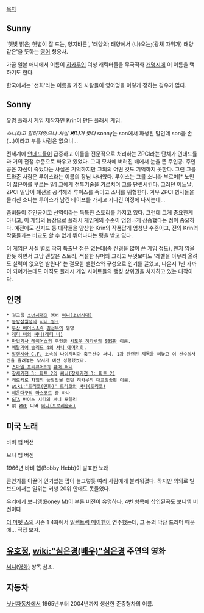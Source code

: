 [[목차]]

== Sunny ==
'햇빛 밝은; 햇볕이 잘 드는, 양지바른', '태양의; 태양에서 (나)오는;(광채 따위가) 태양 같은'을 뜻하는 [[영어]] 형용사.

가끔 일본 애니에서 이름이 [[히카루]]인 여성 캐릭터들을 무국적화 [[개명]]시에 이 이름을 택하기도 한다.

한국에서는 '선희'라는 이름을 가진 사람들이 영어명을 이렇게 정하는 경우가 많다.

== Sonny ==
유명 플래시 게임 제작자인 Krin이 만든 플래시 게임.

''소니라고 알려져있으나 사실 '''써니'''가 맞다'' sonny는 son에서 파생된 말인데 son을 손(...)이라고 부를 사람은 없으니...

전세계에 [[언데드]]들이 급증하고 이들을 전문적으로 처리하는 ZPCI라는 단체가 언데드들과 거의 전쟁 수준으로 싸우고 있었다. 그때 모처에 버려진 배에서 눈을 뜬 주인공. 주인공은 자신이 죽었다는 사실은 기억하지만 그외의 어떤 것도 기억하지 못한다. 그런 그를 도와준 사람은 루이스라는 이름의 장님 사내였다. 루이스는 그를 소니라 부르며[* 노인이 젋은이를 부르는 말] 그에게 전투기술을 가르치며 그를 단련시킨다. 그러던 어느날, ZPCI 일당이 폐선을 공격해와 루이스를 죽이고 소니를 위협한다. 겨우 ZPCI 병사들을 물리친 소니는 루이스가 남긴 테이프를 가지고 기나긴 여정에 나서는데...

좀비들이 주인공이고 선역이라는 독특한 스토리를 가지고 있다. 그런데 그게 중요한게 아니고, 이 게임의 등장으로 플래시 게임계의 수준이 엄청나게 상승했다는 점이 중요하다. 예전에도 신지드 등 대작들을 양산한 Krin의 작품답게 엄청난 수준이고, 전의 Krin의 작품들과는 비교도 할 수 없게 뛰어나다는 평을 받고 있다.

이 게임은 사실 별로 딱히 특출난 점은 없는데(좀 신경을 많이 쓴 게임 정도), 왠지 암울한듯 하면서 그냥 괜찮은 스토리, 적절한 유머와 그리고 무엇보다도 '레벨을 아무리 올려도 실력이 없으면 발린다' 는 절묘한 밸런스와 구성으로 인기를 끌었고, 나온지 1년 가까이 되어가는데도 아직도 플래시 게임 사이트들의 랭킹 상위권을 차지하고 있는 대작이다.

== 인명 ==
 * 걸그룹 [[소녀시대]]의 멤버 [[써니(소녀시대)]]
 * [[동방삼월정]]의 [[서니 밀크]]
 * [[두산 베어스]]소속 [[김선우]]의 별명
 * [[레터 비]]의 [[써니(레터 비)]]
 * [[마법기사 레이어스]]의 주인공 [[시도우 히카루]]의 [[SBS]]판 이름.
 * [[메탈기어 솔리드 4]]의 [[서니 에머리히]].
 * [[발렌시아 C.F.]] 소속의 나이지리아 축구선수 써니. 1과 관련된 제목을 써놓고 이 선수의사진을 올려놓는 낚시가 예전 성행했었다.
 * [[스마일 프리큐어!]]의 [[큐어 써니]]
 * [[창세기전 3: 파트 2]]의 [[써니(창세기전 3: 파트 2)]]
 * [[케로케로 차임]]의 등장인물 캡틴 히카루의 대교방송판 이름.
 * [[wiki:"토리코(만화)" 토리코]]의 [[써니(토리코)]]
 * [[해운대구]]의 [[마스코트]] 중 하나
 * [[GTA]] 바이스 시티의 써니 포렐리
 * 前 [[WWE]] 디바 [[써니(프로레슬러)]]

== 미국 노래 ==
{{{#!html
<iframe width="560" height="315" src="//www.youtube.com/embed/uRWyxzmNdJc" frameborder="0" allowfullscreen></iframe>
}}}
바비 햅 버전

{{{#!html
<iframe width="480" height="360" src="https://www.youtube.com/embed/F2Dq2jH1L3w" frameborder="0" allowfullscreen></iframe>
}}}
보니 엠 버전

1966년 바비 햅(Bobby Hebb)이 발표한 노래

큰인기를 이끌어 인기있는 팝이 늘그렇듯 여러 사람에게 불리워졌다. 하지만 의외로 빌보드에서는 일위는 커녕 20위 안에도 못들었다.

우리에게 보니엠(Boney M)이 부른 버전이 유명하다. 4번 항목에 삽입된곡도 보니엠 버전이다

[[더 머펫 쇼]]의 시즌 1 4화에서 [[일렉트릭 메이헴]]이 연주했는데, 그 놈의 막장 드러머 때문에... 직접 보자.
{{{#!html
<object width="420" height="315"><param name="movie" value="//www.youtube.com/v/smANBMgPcuE?version=3&amp;hl=en_US&amp;rel=0"></param><param name="allowFullScreen" value="true"></param><param name="allowscriptaccess" value="always"></param><embed src="//www.youtube.com/v/smANBMgPcuE?version=3&amp;hl=en_US&amp;rel=0" type="application/x-shockwave-flash" width="420" height="315" allowscriptaccess="always" allowfullscreen="true"></embed></object>
}}}
== [[유호정]], [[wiki:"심은경(배우)"심은경]] 주연의 영화 ==
[[써니(영화)]] 항목 참조.

== 자동차 ==
[[닛산자동차]]에서 1965년부터 2004년까지 생산한 준중형차의 이름.
